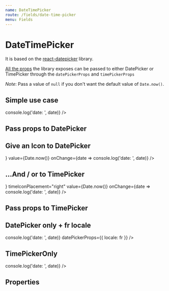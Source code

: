 ```yaml
---
name: DateTimePicker
route: /fields/date-time-picker
menu: Fields
---
```




# DateTimePicker

It is based on the [react-datepicker](https://github.com/Hacker0x01/react-datepicker) library.

[All the props](https://github.com/Hacker0x01/react-datepicker/blob/master/docs/datepicker.md) the library exposes can be passed to either DatePicker or TimePicker through the `datePickerProps` and `timePickerProps`

_Note_: Pass a value of `null` if you don't want the default value of `Date.now()`.

## Simple use case

<Playground>
  <DateTimePicker value={Date.now()} onChange={date => console.log('date: ', date)} />
</Playground>

## Pass props to DatePicker

<Playground>
  <DateTimePicker
    value={Date.now()}
    datePickerProps={{ dateFormat: 'MMM dd YYYY', showMonthDropdown: true, showYearDropdown: true }}
  />
</Playground>

## Give an Icon to DatePicker

<Playground>
  <DateTimePicker
    dateIcon={<Icon name="date" size="sm" color="nude.500" />}
    value={Date.now()}
    onChange={date => console.log('date: ', date)}
  />
</Playground>

## ...And / or to TimePicker

<Playground>
  <DateTimePicker
    timeIcon={<Icon name="date" size="sm" color="primary.500" />}
    timeIconPlacement="right"
    value={Date.now()}
    onChange={date => console.log('date: ', date)}
  />
</Playground>

## Pass props to TimePicker

<Playground>
  <DateTimePicker value={Date.now()} timePickerProps={{ timeIntervals: 30 }} />
</Playground>

## DatePicker only + fr locale

<Playground>
  <DateTimePicker
    datePickerOnly
    value={Date.now()}
    onChange={date => console.log('date: ', date)}
    datePickerProps={{ locale: fr }}
  />
</Playground>

## TimePickerOnly

<Playground>
  <DateTimePicker
    timePickerOnly
    value={Date.now()}
    onChange={date => console.log('date: ', date)}
  />
</Playground>

## Properties

<Props of={DateTimePicker} />
